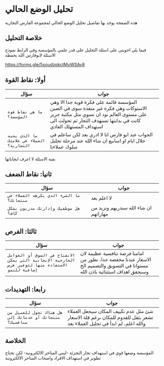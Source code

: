 # تحليل الوضع الحالي

هذه الصفحة يوجد بها تفاصيل تحليل الوضع الحالي لمجموعة الفارس التجارية

## خلاصة التحليل


فيما يلي اجوبتي على اسئلة التحليل على قدر علمي بالمؤسسة وفي الرابط نموذج الاسئلة لابوفارس الله يحفظه

https://forms.gle/5soudzpkctMyWSAy8


## أولا: نقاط القوة

| سؤال | جواب |
| -------- | ---- |
| `ما هي نقاط قوة المؤسسة؟` |  المؤسسة قائمة على فكرة قوية جدا الا وهي الاستوكات وهي فكرة غير منفذة سوى في الصين على مستوى العالم نود ان نسوي مثل مكتبة جرير كانت في بدايتها تستهدف التجار ثم تحولت الى استهداف المستهلك العادي|
|  `ما الذي يحبه العملاء في علامتك التجارية؟`   |   الجواب عند ابو فارس انا لا ادري بعد لكن ساعلم في خلال ايام او اسابيع ان شاء الله عند مرحلة تحليل سلوك عملاءنا  |

بقية الاسئلة لا اعرف ايجاباتها

## ثانيا: نقاط الضعف

| سؤال | جواب |
| -------- | ---- |
| `ما الشيء الذي يكرهه العملاء في منتجاتك؟` | لا اعلم بعد |
| `هل موظفيك وإدارتك مدربون بشكل كاف؟`| ان شاء الله سندربهم ونزيد من مهاراتهم |

## ثالثا: الفرص

| سؤال | جواب |
| -------- | ---- |
| `الانفتاح في السوق أو العوامل الخارجية الإيجابية التي يمكن الاستفادة منها لتوفير فرص إضافية للنمو`|   امامنا فرصة تنافسية عظيمة لان الاسعار عندنا مخفضة جدا، نطور من مستوانا في التسويق والتصميم الخ وسنحقق اهداف استثنائية باذن الله |

## رابعا: التهديدات

| سؤال | جواب |
| -------- | ---- |
| `هل هناك تحول للعميل من منتجاتك أو خدماتك إلى منافسيك؟`| شئ مثل عدم تكييف المكان سيجعل العملاء تشعر بثقل للقدوم للمكان برغم قلة الاسعار والله اعلم، لم ابدأ في تحليل العملاء بعد |



## الخلاصة

المؤسسة وضعها قوي في استهداف تجار التجزئة -ليس المتاجر الالكترونية- لكن تحتاج تطوير في استهداف الافراد واصحاب المتاجر الالكترونية

